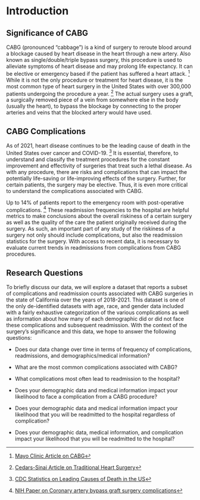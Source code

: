 # Introduction

## Significance of CABG

CABG (pronounced "cabbage") is a kind of surgery to reroute blood around a blockage caused by heart disease in the heart through a new artery. Also known as single/double/triple bypass surgery, this procedure is used to alleviate symptoms of heart disease and may prolong life expectancy. It can be elective or emergency based if the patient has suffered a heart attack. [^index-1] While it is not the only procedure or treatment for heart disease, it is the most common type of heart surgery in the United States with over 300,000 patients undergoing the procedure a year. [^index-2] The actual surgery uses a graft, a surgically removed piece of a vein from somewhere else in the body (usually the heart), to bypass the blockage by connecting to the proper arteries and veins that the blocked artery would have used.

[^index-1]: [Mayo Clinic Article on CABG](https://www.mayoclinic.org/tests-procedures/coronary-bypass-surgery/about/pac-20384589)

[^index-2]: [Cedars-Sinai Article on Traditional Heart Surgery](https://www.cedars-sinai.org/programs/heart/clinical/cardiac-surgery/traditional.html#:~:text=Coronary%20artery%20bypass%20graft%20surgery,the%20United%20States%20each%20year.)

## CABG Complications

As of 2021, heart disease continues to be the leading cause of death in the United States over cancer and COVID-19. [^index-3] It is essential, therefore, to understand and classify the treatment procedures for the constant improvement and effectivity of surgeries that treat such a lethal disease. As with any procedure, there are risks and complications that can impact the potentially life-saving or life-improving effects of the surgery. Further, for certain patients, the surgery may be elective. Thus, it is even more critical to understand the complications associated with CABG.

[^index-3]: [CDC Statistics on Leading Causes of Death in the US](https://www.cdc.gov/nchs/fastats/leading-causes-of-death.htm)

Up to 14% of patients report to the emergency room with post-operative complications. [^index-4] These readmission frequencies to the hospital are helpful metrics to make conclusions about the overall riskiness of a certain surgery as well as the quality of the care the patient originally received during the surgery. As such, an important part of any study of the riskiness of a surgery not only should include complications, but also the readmission statistics for the surgery. With access to recent data, it is necessary to evaluate current trends in readmissions from complications from CABG procedures.

[^index-4]: [NIH Paper on Coronary artery bypass graft surgery complications](https://pubmed.ncbi.nlm.nih.gov/30217621/)

## Research Questions

To briefly discuss our data, we will explore a dataset that reports a subset of complications and readmission counts associated with CABG surgeries in the state of California over the years of 2018-2021. This dataset is one of the only de-identified datasets with age, race, and gender data included with a fairly exhaustive categorization of the various complications as well as information about how many of each demographic did or did not face these complications and subsequent readmission. With the context of the surgery's significance and this data, we hope to answer the following questions:

-   Does our data change over time in terms of frequency of complications, readmissions, and demographics/medical information?

-   What are the most common complications associated with CABG?

-   What complications most often lead to readmission to the hospital?

-   Does your demographic data and medical information impact your likelihood to face a complication from a CABG procedure?

-   Does your demographic data and medical information impact your likelihood that you will be readmitted to the hospital regardless of complication?

-   Does your demographic data, medical information, and complication impact your likelihood that you will be readmitted to the hospital?
